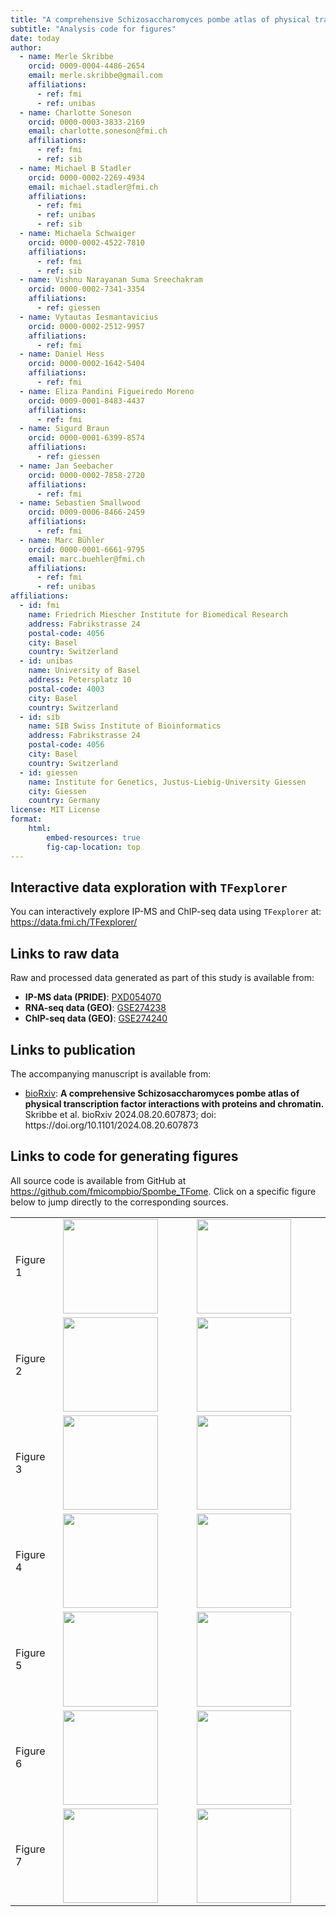 ```yaml
---
title: "A comprehensive Schizosaccharomyces pombe atlas of physical transcription factor interactions with proteins and DNA"
subtitle: "Analysis code for figures"
date: today
author:
  - name: Merle Skribbe
    orcid: 0009-0004-4486-2654
    email: merle.skribbe@gmail.com
    affiliations:
      - ref: fmi
      - ref: unibas
  - name: Charlotte Soneson
    orcid: 0000-0003-3833-2169
    email: charlotte.soneson@fmi.ch
    affiliations:
      - ref: fmi
      - ref: sib
  - name: Michael B Stadler
    orcid: 0000-0002-2269-4934
    email: michael.stadler@fmi.ch
    affiliations:
      - ref: fmi
      - ref: unibas
      - ref: sib
  - name: Michaela Schwaiger
    orcid: 0000-0002-4522-7810
    affiliations:
      - ref: fmi
      - ref: sib
  - name: Vishnu Narayanan Suma Sreechakram
    orcid: 0000-0002-7341-3354
    affiliations:
      - ref: giessen
  - name: Vytautas Iesmantavicius
    orcid: 0000-0002-2512-9957
    affiliations:
      - ref: fmi
  - name: Daniel Hess
    orcid: 0000-0002-1642-5404
    affiliations:
      - ref: fmi
  - name: Eliza Pandini Figueiredo Moreno
    orcid: 0009-0001-8483-4437
    affiliations:
      - ref: fmi
  - name: Sigurd Braun
    orcid: 0000-0001-6399-8574
    affiliations:
      - ref: giessen
  - name: Jan Seebacher
    orcid: 0000-0002-7858-2720
    affiliations:
      - ref: fmi
  - name: Sebastien Smallwood
    orcid: 0009-0006-8466-2459
    affiliations:
      - ref: fmi
  - name: Marc Bühler
    orcid: 0000-0001-6661-9795
    email: marc.buehler@fmi.ch
    affiliations:
      - ref: fmi
      - ref: unibas
affiliations:
  - id: fmi
    name: Friedrich Miescher Institute for Biomedical Research
    address: Fabrikstrasse 24
    postal-code: 4056
    city: Basel
    country: Switzerland
  - id: unibas
    name: University of Basel
    address: Petersplatz 10
    postal-code: 4003
    city: Basel
    country: Switzerland
  - id: sib
    name: SIB Swiss Institute of Bioinformatics
    address: Fabrikstrasse 24
    postal-code: 4056
    city: Basel
    country: Switzerland
  - id: giessen
    name: Institute for Genetics, Justus-Liebig-University Giessen
    city: Giessen
    country: Germany
license: MIT License
format: 
    html:
        embed-resources: true
        fig-cap-location: top
---
```


<style>
.author {
  font-size: 0.7em;
}

.affiliation {
  font-size: 0.7em;
}
</style>

## Interactive data exploration with `TFexplorer`

You can interactively explore IP-MS and ChIP-seq data using `TFexplorer` at:
[https://data.fmi.ch/TFexplorer/](https://data.fmi.ch/TFexplorer/)

## Links to raw data

Raw and processed data generated as part of this study is available from:

- **IP-MS data (PRIDE)**: [PXD054070](https://www.ebi.ac.uk/pride/archive/projects/PXD054070)
- **RNA-seq data (GEO)**: [GSE274238](https://www.ncbi.nlm.nih.gov/geo/query/acc.cgi?acc=GSE274238)
- **ChIP-seq data (GEO)**: [GSE274240](https://www.ncbi.nlm.nih.gov/geo/query/acc.cgi?acc=GSE274240)

## Links to publication

The accompanying manuscript is available from:

- [bioRxiv](https://www.biorxiv.org/content/10.1101/2024.08.20.607873): 
  **A comprehensive Schizosaccharomyces pombe atlas of physical transcription
  factor interactions with proteins and chromatin.** Skribbe et al.
  bioRxiv 2024.08.20.607873; doi: https://doi.org/10.1101/2024.08.20.607873 

## Links to code for generating figures

All source code is available from GitHub at [https://github.com/fmicompbio/Spombe_TFome](https://github.com/fmicompbio/Spombe_TFome).
Click on a specific figure below to jump directly to the corresponding sources.

|          |                                                                                                  |     |
|----------|----------------------------|----------------------------|
| Figure 1 | [![](ms_figure_1_overview_files/figure-html/Fig1-1.png){width="4cm"}](ms_figure_1_overview.html) |  [![](ms_figure_1_overview_files/figure-html/suppFig1-1.png){width="4cm"}](ms_figure_1_overview.html#Supplementary_figure)   |
| Figure 2 | [![](ms_figure_2_overview-heatmaps_files/figure-html/Fig2-1.png){width="4cm"}](ms_figure_2_overview-heatmaps.html) | [![](ms_figure_2_overview-heatmaps_files/figure-html/suppFig2-1.png){width="4cm"}](ms_figure_2_overview-heatmaps.html#Supplementary_figure)    |
| Figure 3 | [![](ms_figure_3_chip_files/figure-html/Fig3-1.png){width="4cm"}](ms_figure_3_chip.html) | [![](ms_figure_3_chip_files/figure-html/suppFig3-1.png){width="4cm"}](ms_figure_3_chip.html#Supplementary_figure)    |
| Figure 4 | [![](ms_figure_4_motifs_files/figure-html/Fig4-1.png){width="4cm"}](ms_figure_4_motifs.html) | [![](ms_figure_4_motifs_files/figure-html/suppFig4-1.png){width="4cm"}](ms_figure_4_motifs.html#Supplementary_figure)    |
| Figure 5 | [![](ms_figure_5_ipms_files/figure-html/Fig5-1.png){width="4cm"}](ms_figure_5_ipms.html) | [![](ms_figure_5_ipms_files/figure-html/suppFig5-1.png){width="4cm"}](ms_figure_5_ipms.html#Supplementary_figure)    |
| Figure 6 | [![](ms_figure_6_networks_files/figure-html/Fig6-1.png){width="4cm"}](ms_figure_6_networks.html) | [![](ms_figure_6_networks_files/figure-html/suppFig6-1.png){width="4cm"}](ms_figure_6_networks.html#Supplementary_figure)    |
| Figure 7 | [![](ms_figure_7_heterodimer_files/figure-html/Fig7-1.png){width="4cm"}](ms_figure_7_heterodimer.html) | [![](ms_figure_7_heterodimer_files/figure-html/suppFig7-1.png){width="4cm"}](ms_figure_7_heterodimer.html#Supplementary_figure)    |
